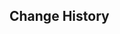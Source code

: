 {{Repertoire of Myriad Melodies Score
|name        = Duel in the Mist
|image       = Repertoire of Myriad Melodies Cover 25.png
|album       = Inazuma: Realm of Tranquil Eternity
|order       = 2
|soundtrack  = Duel in the Mist
|bpm         = 144
|duration    = 2m 33s
|level_1     = Normal
|stars_1     = 3
|reward_1    = Repertoire Coins*20
|notes_1     = 247
|level_2     = Hard
|stars_2     = 4
|reward_2    = Repertoire Coins*40
|notes_2     = 391
|level_3     = Pro
|stars_3     = 6
|reward_3    = Repertoire Coins*60
|notes_3     = 523
|level_4     = Legendary
|stars_4     = 8
|notes_4     = 774
}}

==Change History==
{{Change History|5.3}}